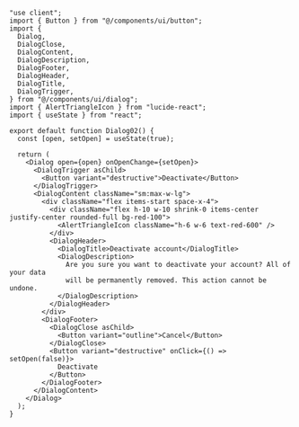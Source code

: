 ````tsx
"use client";
import { Button } from "@/components/ui/button";
import {
  Dialog,
  DialogClose,
  DialogContent,
  DialogDescription,
  DialogFooter,
  DialogHeader,
  DialogTitle,
  DialogTrigger,
} from "@/components/ui/dialog";
import { AlertTriangleIcon } from "lucide-react";
import { useState } from "react";

export default function Dialog02() {
  const [open, setOpen] = useState(true);

  return (
    <Dialog open={open} onOpenChange={setOpen}>
      <DialogTrigger asChild>
        <Button variant="destructive">Deactivate</Button>
      </DialogTrigger>
      <DialogContent className="sm:max-w-lg">
        <div className="flex items-start space-x-4">
          <div className="flex h-10 w-10 shrink-0 items-center justify-center rounded-full bg-red-100">
            <AlertTriangleIcon className="h-6 w-6 text-red-600" />
          </div>
          <DialogHeader>
            <DialogTitle>Deactivate account</DialogTitle>
            <DialogDescription>
              Are you sure you want to deactivate your account? All of your data
              will be permanently removed. This action cannot be undone.
            </DialogDescription>
          </DialogHeader>
        </div>
        <DialogFooter>
          <DialogClose asChild>
            <Button variant="outline">Cancel</Button>
          </DialogClose>
          <Button variant="destructive" onClick={() => setOpen(false)}>
            Deactivate
          </Button>
        </DialogFooter>
      </DialogContent>
    </Dialog>
  );
}
````